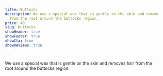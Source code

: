 ```yaml
---
title: Buttocks
description: We use a special wax that is gentle on the skin and removes hair
  from the root around the buttocks region.
price: 40
slug: buttocks
showHeader: true
showFooter: true
showCta: true
showReviews: true

---
```


We use a special wax that is gentle on the skin and removes hair from the root around the buttocks region.
